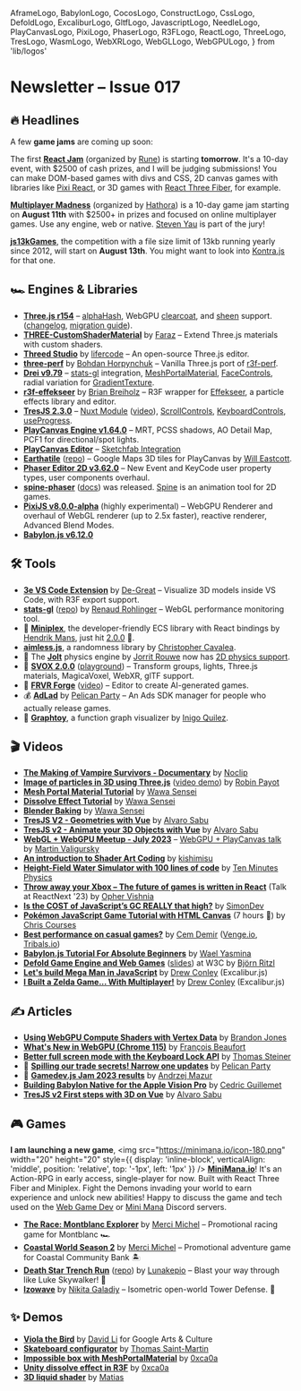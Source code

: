   AframeLogo,
  BabylonLogo,
  CocosLogo,
  ConstructLogo,
  CssLogo,
  DefoldLogo,
  ExcaliburLogo,
  GltfLogo,
  JavascriptLogo,
  NeedleLogo,
  PlayCanvasLogo,
  PixiLogo,
  PhaserLogo,
  R3FLogo,
  ReactLogo,
  ThreeLogo,
  TresLogo,
  WasmLogo,
  WebXRLogo,
  WebGLLogo,
  WebGPULogo,
} from 'lib/logos'

# Newsletter – Issue 017

<SubTitleDate value="2023-07-19" />

<NoBulletListStyles />
<NewsletterStyles />

## 🔥 Headlines

A few **game jams** are coming up soon:

The first [**React Jam**](https://reactjam.com/) (organized by [Rune](https://developers.rune.ai/)) is starting **tomorrow**. It's a 10-day event, with $2500 of cash prizes, and I will be judging submissions! You can make <CssLogo /> DOM-based games with divs and CSS, 2D canvas games with libraries like <PixiLogo /> [Pixi React](https://pixijs.io/pixi-react/), or 3D games with <R3FLogo /> [React Three Fiber](https://docs.pmnd.rs/react-three-fiber), for example.

[**Multiplayer Madness**](https://itch.io/jam/multiplayer-madness-by-hathora) (organized by [Hathora](https://hathora.dev/)) is a 10-day game jam starting on **August 11th** with $2500+ in prizes and focused on online multiplayer games. Use any engine, web or native. [Steven Yau](https://www.webgamedev.com/interviews/steven-yau) is part of the jury!

[**js13kGames**](https://js13kgames.com/), the competition with a file size limit of 13kb running yearly since 2012, will start on **August 13th**. You might want to look into [Kontra.js](https://straker.github.io/kontra/) for that one.

## 🏎 Engines & Libraries

- <ThreeLogo /> [**Three.js r154**](https://x.com/threejs/status/1674413657390977024) –
  [alphaHash](https://github.com/mrdoob/three.js/pull/24271), WebGPU
  [clearcoat](https://github.com/mrdoob/three.js/pull/26211), and
  [sheen](https://github.com/mrdoob/three.js/pull/26329) support.
  ([changelog](https://github.com/mrdoob/three.js/releases/tag/r154), [migration
  guide](https://github.com/mrdoob/three.js/wiki/Migration-Guide)).
- <ThreeLogo /> [**THREE-CustomShaderMaterial**](https://github.com/FarazzShaikh/THREE-CustomShaderMaterial)
  by [Faraz](https://x.com/CantBeFaraz) – Extend Three.js materials with custom shaders.
- <ThreeLogo /> [**Threed Studio**](https://x.com/lifercode/status/1674461318269612040) by
  [lifercode](https://x.com/lifercode) – An open-source Three.js editor.
- <ThreeLogo /> [**three-perf**](https://github.com/TheoTheDev/three-perf) by [Bohdan
  Horpynchuk](https://x.com/theo_the_dev) – Vanilla Three.js port of
  [r3f-perf](https://github.com/utsuboco/r3f-perf).
- <R3FLogo /> [**Drei v9.79**](https://github.com/pmndrs/drei/releases) –
  [stats-gl](https://github.com/RenaudRohlinger/stats-gl) integration,
  [MeshPortalMaterial](https://x.com/0xca0a/status/1669473415609085952),
  [FaceControls](https://github.com/pmndrs/drei#facecontrols), radial variation for
  [GradientTexture](https://github.com/pmndrs/drei#gradienttexture).
- <R3FLogo /> [**r3f-effekseer**](https://github.com/Ctrlmonster/r3f-effekseer) by [Brian
  Breiholz](https://x.com/BrianBreiholz) – R3F wrapper for
  [Effekseer](https://effekseer.github.io/en/), a particle effects library and editor.
- <TresLogo /> [**TresJS 2.3.0**](https://github.com/Tresjs/tres/releases) – [Nuxt
  Module](https://tresjs.org/blog/announcing-tres-nuxt-module.html)
  ([video](https://www.youtube.com/watch?v=U-6fRYfrAzU)),
  [ScrollControls](https://cientos.tresjs.org/guide/controls/scroll-controls.html),
  [KeyboardControls](https://cientos.tresjs.org/guide/controls/keyboard-controls.html),
  [useProgress](https://cientos.tresjs.org/guide/loaders/use-progress.html).
- <PlayCanvasLogo /> [**PlayCanvas Engine
  v1.64.0**](https://github.com/playcanvas/engine/releases/tag/v1.64.0) – MRT, PCSS shadows, AO
  Detail Map, PCF1 for directional/spot lights.
- <PlayCanvasLogo /> [**PlayCanvas Editor**](https://github.com/playcanvas/editor/releases) –
  [Sketchfab Integration](https://blog.playcanvas.com/playcanvas-adds-sketchfab-itegration/)
- <PlayCanvasLogo /> [**Earthatile**](https://x.com/willeastcott/status/1676964523318865920)
  ([repo](https://github.com/playcanvas/earthatile)) – Google Maps 3D tiles for PlayCanvas by [Will
  Eastcott](https://x.com/willeastcott).
- <PhaserLogo /> [**Phaser Editor 2D
  v3.62.0**](https://phasereditor2d.com/blog/2023/06/phaser-editor-2d-v3620-released) – New Event
  and KeyCode user property types, user components overhaul.
- <PhaserLogo /> [**spine-phaser**](https://esotericsoftware.com/blog/spine-phaser-runtime)
  ([docs](https://esotericsoftware.com/spine-phaser)) was released.
  [Spine](https://esotericsoftware.com/spine-in-depth) is an animation tool for 2D games.
- <PixiLogo /> [**PixiJS
  v8.0.0-alpha**](https://github.com/pixijs/pixijs/releases/tag/v8.0.0-alpha.0) (highly
  experimental) – WebGPU Renderer and overhaul of WebGL renderer (up to 2.5x faster), reactive
  renderer, Advanced Blend Modes.
- <BabylonLogo /> [**Babylon.js
  v6.12.0**](https://github.com/BabylonJS/Babylon.js/releases/tag/6.12.0)

## 🛠 Tools

- <GltfLogo /> [**3e VS Code
  Extension**](https://marketplace.visualstudio.com/items?itemName=degreat.3e) by
  [De-Great](https://x.com/_yogr) – Visualize 3D models inside VS Code, with <R3FLogo /> R3F export
  support.
- <WebGLLogo /> [**stats-gl**](https://x.com/onirenaud/status/1681306077512744963)
  ([repo](https://github.com/RenaudRohlinger/stats-gl)) by [Renaud
  Rohlinger](https://x.com/onirenaud) – WebGL performance monitoring tool.
- 👾 [**Miniplex**](https://github.com/hmans/miniplex), the developer-friendly ECS library with React bindings by [Hendrik Mans](https://www.webgamedev.com/interviews/hendrik-mans), just hit [2.0.0](https://github.com/hmans/miniplex/discussions/300) 🎉.
- <JavascriptLogo /> [**aimless.js**](https://github.com/ChrisCavs/aimless.js), a randomness library
  by [Christopher Cavalea](https://github.com/ChrisCavs).
- 🎾 The [**Jolt**](https://github.com/jrouwe/JoltPhysics) physics engine by [Jorrit Rouwe](https://x.com/jrouwe) now has [2D physics support](https://x.com/jrouwe/status/1676311800797622279).
- 🍎 [**SVOX 2.0.0**](https://svox.glitch.me/) ([playground](https://svox.glitch.me/playground.html)) – Transform groups, lights, Three.js materials, MagicaVoxel, WebXR, glTF support.
- 🤖 [**FRVR Forge**](https://benjaminsen.substack.com/p/introducing-frvr-forge) ([video](https://www.youtube.com/watch?v=ipnsBmkM6fY)) – Editor to create AI-generated games.
- 💰 [**AdLad**](https://github.com/Pelican-Party/AdLad) by [Pelican Party](https://x.com/pelican_party) – An Ads SDK manager for people who actually release games.
- 📐 [**Graphtoy**](https://graphtoy.com/), a function graph visualizer by [Inigo Quilez](https://x.com/iquilezles).

## 🎬 Videos

- <PhaserLogo /> [**The Making of Vampire Survivors -
  Documentary**](https://www.youtube.com/watch?v=XQVdR8mJrds) by [Noclip](https://x.com/noclipvideo)
- <ThreeLogo /> [**Image of particles in 3D using
  Three.js**](https://www.youtube.com/watch?v=vEaAheMO0bo) ([video
  demo](https://x.com/RobinPayot/status/1664308325863813121)) by [Robin
  Payot](https://x.com/RobinPayot)
- <R3FLogo /> [**Mesh Portal Material Tutorial**](https://www.youtube.com/watch?v=2W_VR92Pqgs) by
  [Wawa Sensei](https://x.com/wawasensei)
- <R3FLogo /> [**Dissolve Effect Tutorial**](https://www.youtube.com/watch?v=ma9t7HAOZRg) by [Wawa
  Sensei](https://x.com/wawasensei)
- <R3FLogo /> [**Blender Baking**](https://www.youtube.com/watch?v=YkHqpqJgLKw) by [Wawa
  Sensei](https://x.com/wawasensei)
- <TresLogo /> [**TresJS V2 - Geometries with Vue**](https://www.youtube.com/watch?v=95OpiYAqkfY) by
  [Alvaro Sabu](https://x.com/alvarosabu)
- <TresLogo /> [**TresJS v2 - Animate your 3D Objects with
  Vue**](https://www.youtube.com/watch?v=bDWdikyqfjk) by [Alvaro Sabu](https://x.com/alvarosabu)
- <WebGLLogo /> <WebGPULogo /> [**WebGL + WebGPU Meetup - July
  2023**](https://www.youtube.com/watch?v=2ME1aTD5-0k) – <PlayCanvasLogo /> [WebGPU + PlayCanvas
  talk](https://youtu.be/2ME1aTD5-0k?t=2774) by [Martin Valigursky](https://x.com/ValigurskyM)
- <WebGLLogo /> [**An introduction to Shader Art
  Coding**](https://www.youtube.com/watch?v=f4s1h2YETNY) by [kishimisu](https://x.com/kishimisu)
- <WebGLLogo /> [**Height-Field Water Simulator with 100 lines of
  code**](https://www.youtube.com/watch?v=hswBi5wcqAA) by [Ten Minutes
  Physics](https://www.youtube.com/@TenMinutePhysics)
- <ReactLogo /> [**Throw away your Xbox – The future of games is written in
  React**](https://www.youtube.com/watch?v=NSwxSS_zOnA) (Talk at ReactNext '23) by [Opher
  Vishnia](https://x.com/Opherv)
- <JavascriptLogo /> [**Is the COST of JavaScript’s GC REALLY that
  high?**](https://www.youtube.com/watch?v=easvMCCBFkQ) by [SimonDev](https://x.com/iced_coffee_dev)
- <JavascriptLogo /> [**Pokémon JavaScript Game Tutorial with HTML
  Canvas**](https://www.youtube.com/watch?v=yP5DKzriqXA) (7 hours 🤯) by [Chris
  Courses](https://x.com/christopher4lis)
- <PlayCanvasLogo /> [**Best performance on casual
  games?**](https://www.youtube.com/watch?v=PuGwC0rZD7Y) by [Cem Demir](https://x.com/cemdemir)
  ([Venge.io](https://venge.io/), [Tribals.io](https://tribals.io/))
- <BabylonLogo /> [**Babylon.js Tutorial For Absolute
  Beginners**](https://www.youtube.com/watch?v=e6EkrLr8g_o) by [Wael
  Yasmina](https://www.youtube.com/@WaelYasmina/featured)
- <DefoldLogo /> [**Defold Game Engine and Web Games**](https://www.w3.org/2023/07/bjorn-ritzl.html)
  ([slides](https://defold.com/presentations/w3c_june_2023.pdf)) at W3C by [Björn
  Ritzl](https://x.com/bjornritzl)
- <ExcaliburLogo /> [**Let's build Mega Man in
  JavaScript**](https://www.youtube.com/watch?v=kH9v4kMkg7U) by [Drew
  Conley](https://x.com/drewconley13) (Excalibur.js)
- <ExcaliburLogo /> [**I Built a Zelda Game... With
  Multiplayer!**](https://www.youtube.com/watch?v=ru1uo9k4v0s) by [Drew
  Conley](https://x.com/drewconley13) (Excalibur.js)

## ✍️ Articles

- <WebGPULogo /> [**Using WebGPU Compute Shaders with Vertex
  Data**](https://toji.dev/webgpu-best-practices/compute-vertex-data) by [Brandon
  Jones](https://x.com/Tojiro)
- <WebGPULogo /> [**What's New in WebGPU (Chrome
  115)**](https://developer.chrome.com/blog/new-in-webgpu-115/) by [François
  Beaufort](https://github.com/beaufortfrancois)
- <JavascriptLogo /> [**Better full screen mode with the Keyboard Lock
  API**](https://developer.chrome.com/blog/better-full-screen-mode/) by [Thomas
  Steiner](https://x.com/tomayac)
- 🏹 [**Spilling our trade secrets! Narrow one updates**](https://pelicanparty.itch.io/narrow-one/devlog/536795/spilling-our-trade-secrets-narrow-one-updates-) by [Pelican Party](https://x.com/pelican_party)
- 🐙 [**Gamedev.js Jam 2023 results**](https://github.blog/2023-06-21-gamedev-js-2023/) by [Andrzej Mazur](https://x.com/end3r)
- <BabylonLogo /> [**Building Babylon Native for the Apple Vision
  Pro**](https://babylonjs.medium.com/building-babylon-native-for-the-apple-vision-pro-8c580cc73041)
  by [Cedric Guillemet](https://x.com/skaven_)
- <TresLogo /> [**TresJS v2 First steps with 3D on
  Vue**](https://dev.to/alvarosabu/tresjs-v2-first-steps-with-3d-on-vue-244p) by [Alvaro
  Sabu](https://x.com/alvarosabu)

## 🎮 Games

**I am launching a new game**, <img src="https://minimana.io/icon-180.png" width="20" height="20" style={{ display: 'inline-block', verticalAlign: 'middle', position: 'relative', top: '-1px', left: '1px' }} /> [**MiniMana.io**](https://minimana.io)! It's an Action-RPG in early access, single-player for now. Built with <R3FLogo /> React Three Fiber and Miniplex. Fight the Demons invading your world to earn experience and unlock new abilities! Happy to discuss the game and tech used on the [Web Game Dev](https://webgamedev.com/discord) or [Mini Mana](https://discord.gg/XuJ7MBzVmz) Discord servers.

- <ThreeLogo /> [**The Race: Montblanc Explorer**](https://therace.montblancexplorer.com/) by [Merci
  Michel](https://x.com/MerciMichel) – Promotional racing game for Montblanc 🏎
- <ThreeLogo /> [**Coastal World Season 2**](https://coastalworld.com/x1) by [Merci
  Michel](https://x.com/MerciMichel) – Promotional adventure game for Coastal Community Bank 🏝
- <R3FLogo /> [**Death Star Trench Run**](https://death-star-trench-run.vercel.app/)
  ([repo](https://github.com/Lunakepio/death-star-trench-run)) by
  [Lunakepio](https://x.com/Lunakepio) – Blast your way through like Luke Skywalker! 🚀
- <PhaserLogo /> [**Izowave**](https://webgamer.io/en/g/izowave) by [Nikita
  Galadiy](https://neki.guru/) – Isometric open-world Tower Defense. 🗼

## ✨ Demos

- <WebGLLogo /> [**Viola the Bird**](https://artsandculture.google.com/experiment/nAEJVwNkp-FnrQ) by
  [David Li](https://x.com/daviddotli) for Google Arts & Culture
- <ThreeLogo /> [**Skateboard configurator**](https://www.boardcrafters.tsmdev.fr/) by [Thomas
  Saint-Martin ](https://x.com/TsM033)
- <R3FLogo /> [**Impossible box with
  MeshPortalMaterial**](https://x.com/0xca0a/status/1666372175404646405) by
  [0xca0a](https://x.com/0xca0a)
- <R3FLogo /> [**Unity dissolve effect in R3F**](https://x.com/0xca0a/status/1678071371274809346) by
  [0xca0a](https://x.com/0xca0a)
- <R3FLogo /> [**3D liquid shader**](https://x.com/matiNotFound/status/1666913095438966786) by
  [Matias](https://x.com/matiNotFound)

<NewsletterFooter tweetId="1681680771801595906" />
